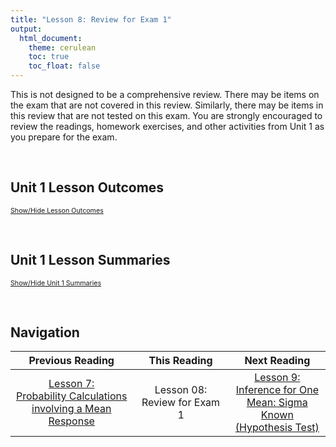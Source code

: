 ```yaml
---
title: "Lesson 8: Review for Exam 1"
output: 
  html_document:
    theme: cerulean
    toc: true
    toc_float: false
---
```

<script type="text/javascript">
 function showhide(id) {
    var e = document.getElementById(id);
    e.style.display = (e.style.display == 'block') ? 'none' : 'block';
 }
</script>

This is not designed to be a comprehensive review.  There may be items on the exam that are not covered in this review.  Similarly, there may be items in this review that are not tested on this exam.  You are strongly encouraged to review the readings, homework exercises, and other activities from Unit 1 as you prepare for the exam. 

<!-- Use the [Index](http://statistics.byuimath.com/index.php?title=Index){target="_blank"} to review definitions of important terms. 
Index needs to be built-->

<br>

## Unit 1 Lesson Outcomes
<a href="javascript:showhide('oc')"><span style="font-size:8pt;">Show/Hide Lesson Outcomes</span></a>
<div id="oc" style="display:none;">
The expectation on the exam is that you should be able to do the following:

- Distinguish between a categorical and a quantitative variable.
- Distinguish between an observational study and an experiment.
- Distinguish between a population and a sample.
- Distinguish between a parameter and a statistic.
- Distinguish and give an example of each of the following sampling schemes:
  + Simple random sampling
  + Systematic sampling
  + Cluster sampling
  + Stratified sampling
  + Convenience sampling
- Explain the significance of using a random sample.
- Determine the shape of a distribution using a histogram and/or box plot.
- Determine the centers of a given histogram and/or box plot. 
- Identify the mean, median and standard deviation in skewed or normal histograms.
- Calculate the mean, median and standard deviation from quantitative data.
- Calculate a percentile from a quantitative data set.
- Calculate a five-number summary from quantitative data with Excel, or by hand.
- Create a histogram and a box-plot from quantitative data. 
- State and apply the three axioms of probability.
- State the properties of a normal density curve.
- Calculate the z-score of an individual observation, given the mean and standard deviation.
- Interpret a z-score.
- Calculate probability as area under a normal density curve.
- Assess normality using a QQ-plot.
- Explain how a sampling distribution is created.
- Determine the mean, standard deviation and shape of a distribution of sample means.
- State and apply the Central Limit Theorem and the Law of Large numbers.
- Calculate probabilities using a distribution of sample means.
</div>
<br>

## Unit 1 Lesson Summaries

<a href="javascript:showhide('su')"><span style="font-size:8pt;">Show/Hide Unit 1 Summaries</span></a>
<div id="su" style="display:none;">
<br>
<div class="RecapHeading">Lesson 01 Recap</div>
<div class="Summary">
- Each lesson follows the same schedule: **Individual and Group Preparation**, **Class Meeting**, and **Homework Assignment and Quiz**. Understanding this layout will help you successfully manage the workload of this class.

- In this class you will use the online textbook that has been written for you by your statistics teachers. All of the assignments and quizzes will be based on the readings, so study it well.

- By doing the work, staying on schedule, and living the Honor Code you *can* succeed in this class!
</div>
<br>


<div class="RecapHeading">Lesson 02 Recap</div>
<div class="Summary">
- The **Statistical Process** has five steps: **D**esign the study, **C**ollect the data, **D**escribe the data, **M**ake inferences, **T**ake action.

- In a **designed experiment**, researchers control the conditions of the study. In an **observational study**, researchers don't control the conditions but only observe what happens.

- There are many sampling methods used to obtain a **sample** from a **population**:
  + A **simple random sample (SRS)** is a random selection taken from a population
  + A **systematic sample** is every ***k***<sup>th</sup> item in the population, beginning at a random starting point
  + A **cluster sample** is all items in one or more randomly selected clusters, or blocks
  + A **stratified sample** divides data into similar groups and an **SRS** is taken from each group
  + A **convenience sample** is one easily obtained in a less-than-systematic way and should be avoided whenever possible 

- **Quantitative variables** represent things that are numeric in nature, such as the value of a car or the number of students in a classroom. **Categorical variables** represent nonnumerical data that can only be considered as labels, such as colors or brands of shoes.

- The **null hypothesis ($H_0$)** is the foundational assumption about a population and represents the status quo. The **alternative hypothesis ($H_a$)** is a different assumption about a population. Using a **hypothesis test**, we determine whether it is more likely that the null hypothesis or the alternative hypothesis is true.
</div>
<br>



<div class="RecapHeading">Lesson 03 Recap</div>
<div class="Summary">

- A **histogram** allows us to visually interpret data. Histograms can be left-skewed, right-skewed, or symmetrical and bell-shaped.

- The **mean**, **median**, and **mode** are measures of the center of a distribution. The mean is the most common measure of center, and is computed by adding up the observed data and dividing by the number of observations in the data set.

- The **standard deviation** is a number that describes how spread out the data are. A larger standard deviation means the data are more spread out than data with a smaller standard deviation.

- A **parameter** is a true (but usually unknown) number that describes a population. A **statistic** is an estimate of a parameter obtained from a sample. 

- **Quartiles/percentiles**, **Five-Number Summaries**, and **Boxplots** are tools that help us understand data. The five-number summary of a data set contains the minimum value, the first quartile, the median, the third quartile, and the maximum value. A boxplot is a graphical representation of the five-number summary.
</div>
<br>



<div class="RecapHeading">Lesson 04 Recap</div>
<div class="Summary">

- The three **rules of probability** are:
1. A probability is a number between 0 and 1. 
$$0 \leq P(X) \leq 1$$

2. If you list all the outcomes of a probability experiment (such as rolling a die) the probability that one of these outcomes will occur is 1. In other words, the sum of the probabilities in any probability is 1. 
$$\sum P(X) = 1$$

3. The probability that an outcome will not occur is 1 minus the probability that it will occur. 
$$P(\text{not}~X) = 1 - P(X)$$
</div>
<br>



<div class="RecapHeading">Lesson 05 Recap</div>
<div class="Summary">

- A **normal density curve** is symmetric and bell-shaped. The curve lies above the horizontal axis and the total area under the curve is equal to 1. 

- A **standard normal distribution** has a mean of 0 and a standard deviation of 1. The **68-95-99.7% rule** states that when data are normally distributed, approximately 68% of the data lie within 1 standard deviation from the mean, approximately 95% of the data lie within 2 standard deviations from the mean, and approximately 99.7% of the data lie within 3 standard deviations from the mean. 

- A **z-score** tells us how many standard deviations away from the mean a given value is. It is calculated as: $\displaystyle{z = \frac{\text{value}-\text{mean}}{\text{standard deviation}} = \frac{x-\mu}{\sigma}}$

- The **probability applet** allows us to use z-scores to calculate proportions, probabilities, and percentiles.

- A **Q-Q plot** is used to assess whether or not a set of data is normally distributed.
</div>
<br>



<div class="RecapHeading">Lesson 06 Recap</div>
<div class="Summary">

- The **distribution of sample means** is a distribution of all possible sample means ($\bar x$) for a particular sample size. It has a mean of $\mu$ and a standard deviation of $\sigma/\sqrt{n}$.

- The distribution of sample means is normal when $\bar x$ is normally distributed or when, thanks to the **Central Limit Theorom (CLT)**, our sample size ($n$) is large.

- The **Law of Large Numbers** states that as the sample size ($n$) gets larger, the sample mean ($\bar x$) will get closer to the population mean ($\mu$).
</div>
<br>



<div class="RecapHeading">Lesson 07 Recap</div>
<div class="Summary">

- When the distribution of sample means is normally distributed, we can use **z-scores** and the **probability applet** to calculate proportions and probabilities. A z-score is calculated as: $\displaystyle{z = \frac{\text{value}-\text{mean}}{\text{standard deviation}} = \frac{\bar x-\mu}{\sigma/\sqrt{n}}}$

- The **$P$-value** is the probability of getting a test statistic at least as extreme as the one you got, assuming $H_0$ is true. A $P$-value is calculated by finding the area under the normal distribution curve that is more extreme (farther away from the mean) than the z-score.
</div>
<br>

</div>
<br>



## Navigation

<center>
| **Previous Reading** | **This Reading** | **Next Reading** |
| :------------------: | :--------------: | :--------------: |
| [Lesson 7: <br> Probability Calculations involving a Mean Response](Lesson07.html) | Lesson 08: <br> Review for Exam 1 | [Lesson 9: <br> Inference for One Mean: Sigma Known (Hypothesis Test)](Lesson09.html) |
</center>
